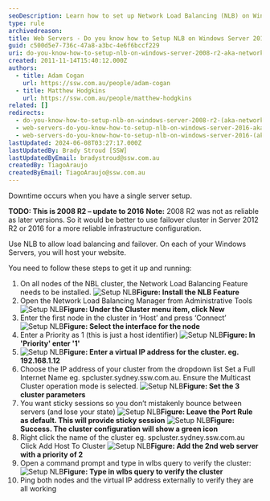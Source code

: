 ```yaml
---
seoDescription: Learn how to set up Network Load Balancing (NLB) on Windows Server 2016, ensuring high availability and load balancing for your web servers.
type: rule
archivedreason:
title: Web Servers - Do you know how to Setup NLB on Windows Server 2016? (aka Network Load Balancing)
guid: c500d5e7-736c-47a8-a3bc-4e6f6bccf229
uri: do-you-know-how-to-setup-nlb-on-windows-server-2008-r2-aka-network-load-balancing
created: 2011-11-14T15:40:12.000Z
authors:
  - title: Adam Cogan
    url: https://ssw.com.au/people/adam-cogan
  - title: Matthew Hodgkins
    url: https://ssw.com.au/people/matthew-hodgkins
related: []
redirects:
  - do-you-know-how-to-setup-nlb-on-windows-server-2008-r2-(aka-network-load-balancing)
  - web-servers-do-you-know-how-to-setup-nlb-on-windows-server-2016-aka-network-load-balancing
  - web-servers-do-you-know-how-to-setup-nlb-on-windows-server-2016-(aka-network-load-balancing)
lastUpdated: 2024-06-08T03:27:17.000Z
lastUpdatedBy: Brady Stroud [SSW]
lastUpdatedByEmail: bradystroud@ssw.com.au
createdBy: TiagoAraujo
createdByEmail: TiagoAraujo@ssw.com.au
---
```


Downtime occurs when you have a single server setup.

**TODO: This is 2008 R2 – update to 2016**
**Note:** 2008 R2 was not as reliable as later versions. So it would be better to use failover cluster in Server 2012 R2 or 2016 for a more reliable infrastructure configuration.

Use NLB to allow load balancing and failover. On each of your Windows Servers, you will host your website.

You need to follow these steps to get it up and running:
1. On all nodes of the NBL cluster, the Network Load Balancing Feature needs to be installed.
   ![Setup NLB](NLB1.png)**Figure: Install the NLB Feature**
2. Open the Network Load Balancing Manager from Administrative Tools
   ![Setup NLB](NLB22.png)**Figure: Under the Cluster menu item, click New**
3. Enter the first node in the cluster in ‘Host’ and press ‘Connect’
   ![Setup NLB](NLB33.png)**Figure: Select the interface for the node**
4. Enter a Priority as 1 (this is just a host identifier)
   ![Setup NLB](NLB44.png)**Figure: In 'Priority' enter '1'**
5. ![Setup NLB](NLB55.png)**Figure: Enter a virtual IP address for the cluster. eg. 192.168.1.12**
6. Choose the IP address of your cluster from the dropdown list Set a Full Internet Name eg. spcluster.sydney.ssw.com.au.
   Ensure the Multicast Cluster operation mode is selected.
   ![Setup NLB](NLB66.png)**Figure: Set the 3 cluster parameters**
7. You want sticky sessions so you don’t mistakenly bounce between servers (and lose your state)
   ![Setup NLB](NLB77.png)**Figure: Leave the Port Rule as default. This will provide sticky session**
   ![Setup NLB](NLB88.png)**Figure: Success. The cluster configuration will show a green icon**
8. Right click the name of the cluster eg. spcluster.sydney.ssw.com.au Click Add Host To Cluster
   ![Setup NLB](NLB99.png)**Figure: Add the 2nd web server with a priority of 2**
9. Open a command prompt and type in wlbs query to verify the cluster:
   ![Setup NLB](Setup-NLB-13.jpg)**Figure: Type in wlbs query to verify the cluster**
10. Ping both nodes and the virtual IP address externally to verify they are all working
